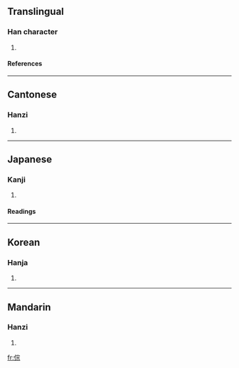 ==Translingual==
===Han character===
{{Han char|rn=9|rad=人|as=08|sn=10|four=1329<sub>1</sub>|canj=人十一火 (OJMF)}}
# {{defn|Han}}
====References====
{{Han ref|kx=0108.180|dkj=00789|dj=0231.080|hdz=10184.030|uh=5027|ud=20519|bh=D0D9|bd=53465}}
----
==Cantonese==
===Hanzi===
{{yue-hanzi|jyut=|y=jung1}}
# {{defn|Cantonese}}
----
==Japanese==
===Kanji===
{{ja-kanji|grade=|rs=人08}}
# {{defn|Japanese}}
====Readings====
{{ja-readings|on=[[そう]] (sō), [[す]] (su)|kun=}}
----
==Korean==
===Hanja===
{{ko-hanja|hangeul=종|rv=jong|mr=chong}}
# {{defn|Korean}}
----
==Mandarin==
===Hanzi===
{{cmn-hanzi|pin=[[zōng]] (zong1)|wg=tsung<sup>1</sup>}}
# {{defn|Mandarin}}

[[fr:倧]]